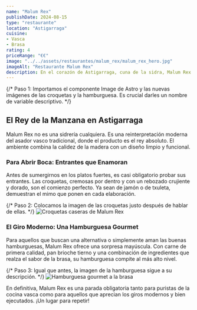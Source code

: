 ```yaml
---
name: "Malum Rex"
publishDate: 2024-08-15
type: "restaurante"
location: "Astigarraga"
cuisine: 
- Vasca
- Brasa
rating: 4
priceRange: "€€"
image: "../../assets/restaurantes/malum_rex/malum_rex_hero.jpg"
imageAlt: "Restaurante Malum Rex"
description: En el corazón de Astigarraga, cuna de la sidra, Malum Rex ('el rey de la manzana') rinde homenaje al producto con una parrilla moderna y alma tradicional. Aquí, la txuleta a la brasa es tratada con maestría, ofreciendo una experiencia vasca auténtica y refinada.
---
```

{/* 
  Paso 1: Importamos el componente Image de Astro
  y las nuevas imágenes de las croquetas y la hamburguesa. 
  Es crucial darles un nombre de variable descriptivo.
*/}

## El Rey de la Manzana en Astigarraga

Malum Rex no es una sidrería cualquiera. Es una reinterpretación moderna del asador vasco tradicional, donde el producto es el rey absoluto. El ambiente combina la calidez de la madera con un diseño limpio y funcional.

### Para Abrir Boca: Entrantes que Enamoran

Antes de sumergirnos en los platos fuertes, es casi obligatorio probar sus entrantes. Las croquetas, cremosas por dentro y con un rebozado crujiente y dorado, son el comienzo perfecto. Ya sean de jamón o de txuleta, demuestran el mimo que ponen en cada elaboración.

{/* Paso 2: Colocamos la imagen de las croquetas justo después de hablar de ellas. */}
<Image src={imgCroquetas} alt="Croquetas caseras de Malum Rex" class="rounded-lg shadow-lg my-6 w-full h-auto" />

### El Giro Moderno: Una Hamburguesa Gourmet

Para aquellos que buscan una alternativa o simplemente aman las buenas hamburguesas, Malum Rex ofrece una sorpresa mayúscula. Con carne de primera calidad, pan brioche tierno y una combinación de ingredientes que realza el sabor de la brasa, su hamburguesa compite al más alto nivel.

{/* Paso 3: Igual que antes, la imagen de la hamburguesa sigue a su descripción. */}
<Image src={imgHamburguesa} alt="Hamburguesa gourmet a la brasa" class="rounded-lg shadow-lg my-6 w-full h-auto" />

En definitiva, Malum Rex es una parada obligatoria tanto para puristas de la cocina vasca como para aquellos que aprecian los giros modernos y bien ejecutados. ¡Un lugar para repetir!